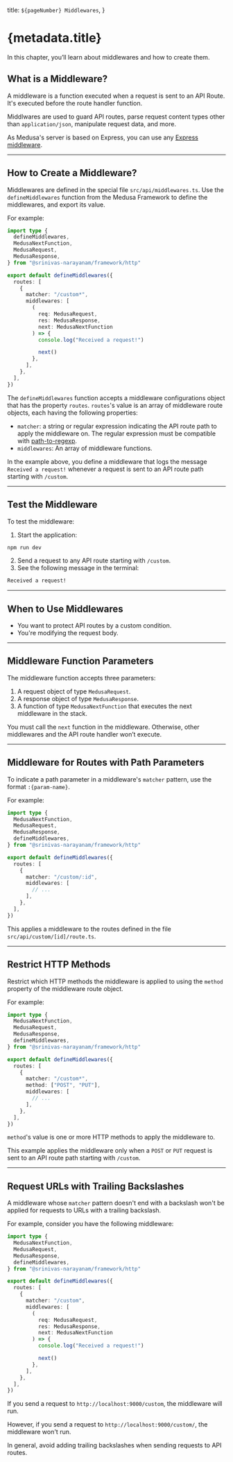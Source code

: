   title: `${pageNumber} Middlewares`,
}

# {metadata.title}

In this chapter, you’ll learn about middlewares and how to create them.

## What is a Middleware?

A middleware is a function executed when a request is sent to an API Route. It's executed before the route handler function.

Middlwares are used to guard API routes, parse request content types other than `application/json`, manipulate request data, and more.

<Note title="Tip">

As Medusa's server is based on Express, you can use any [Express middleware](https://expressjs.com/en/resources/middleware.html).

</Note>

---

## How to Create a Middleware?

Middlewares are defined in the special file `src/api/middlewares.ts`. Use the `defineMiddlewares` function from the Medusa Framework to define the middlewares, and export its value.

For example:

```ts title="src/api/middlewares.ts"
import type { 
  defineMiddlewares,
  MedusaNextFunction, 
  MedusaRequest, 
  MedusaResponse, 
} from "@srinivas-narayanam/framework/http"

export default defineMiddlewares({
  routes: [
    {
      matcher: "/custom*",
      middlewares: [
        (
          req: MedusaRequest, 
          res: MedusaResponse, 
          next: MedusaNextFunction
        ) => {
          console.log("Received a request!")

          next()
        },
      ],
    },
  ],
})
```

The `defineMiddlewares` function accepts a middleware configurations object that has the property `routes`. `routes`'s value is an array of middleware route objects, each having the following properties:

- `matcher`: a string or regular expression indicating the API route path to apply the middleware on. The regular expression must be compatible with [path-to-regexp](https://github.com/pillarjs/path-to-regexp).
- `middlewares`: An array of middleware functions.

In the example above, you define a middleware that logs the message `Received a request!` whenever a request is sent to an API route path starting with `/custom`.

---

## Test the Middleware

To test the middleware:

1. Start the application:

```bash npm2yarn
npm run dev
```

2. Send a request to any API route starting with `/custom`.
3. See the following message in the terminal:

```bash
Received a request!
```

---

## When to Use Middlewares

<Note type="success" title="Use middlewares when">

- You want to protect API routes by a custom condition.
- You're modifying the request body.

</Note>

---

## Middleware Function Parameters

The middleware function accepts three parameters:

1. A request object of type `MedusaRequest`.
2. A response object of type `MedusaResponse`.
3. A function of type `MedusaNextFunction` that executes the next middleware in the stack.

<Note title="Important">

You must call the `next` function in the middleware. Otherwise, other middlewares and the API route handler won’t execute.

</Note>

---

## Middleware for Routes with Path Parameters

To indicate a path parameter in a middleware's `matcher` pattern, use the format `:{param-name}`.

For example:


```ts title="src/api/middlewares.ts" collapsibleLines="1-7" expandMoreLabel="Show Imports" highlights={pathParamHighlights}
import type { 
  MedusaNextFunction, 
  MedusaRequest, 
  MedusaResponse, 
  defineMiddlewares,
} from "@srinivas-narayanam/framework/http"

export default defineMiddlewares({
  routes: [
    {
      matcher: "/custom/:id",
      middlewares: [
        // ...
      ],
    },
  ],
})
```

This applies a middleware to the routes defined in the file `src/api/custom/[id]/route.ts`.

---

## Restrict HTTP Methods

Restrict which HTTP methods the middleware is applied to using the `method` property of the middleware route object.

For example:


```ts title="src/api/middlewares.ts" highlights={highlights} collapsibleLines="1-7" expandButtonLabel="Show Imports"
import type { 
  MedusaNextFunction, 
  MedusaRequest, 
  MedusaResponse, 
  defineMiddlewares,
} from "@srinivas-narayanam/framework/http"

export default defineMiddlewares({
  routes: [
    {
      matcher: "/custom*",
      method: ["POST", "PUT"],
      middlewares: [
        // ...
      ],
    },
  ],
})
```

`method`'s value is one or more HTTP methods to apply the middleware to.

This example applies the middleware only when a `POST` or `PUT` request is sent to an API route path starting with `/custom`.

---

## Request URLs with Trailing Backslashes

A middleware whose `matcher` pattern doesn't end with a backslash won't be applied for requests to URLs with a trailing backslash.

For example, consider you have the following middleware:

```ts collapsibleLines="1-7" expandMoreLabel="Show Imports"
import type { 
  MedusaNextFunction, 
  MedusaRequest, 
  MedusaResponse, 
  defineMiddlewares,
} from "@srinivas-narayanam/framework/http"

export default defineMiddlewares({
  routes: [
    {
      matcher: "/custom",
      middlewares: [
        (
          req: MedusaRequest, 
          res: MedusaResponse, 
          next: MedusaNextFunction
        ) => {
          console.log("Received a request!")

          next()
        },
      ],
    },
  ],
})
```

If you send a request to `http://localhost:9000/custom`, the middleware will run.

However, if you send a request to `http://localhost:9000/custom/`, the middleware won't run.

In general, avoid adding trailing backslashes when sending requests to API routes.